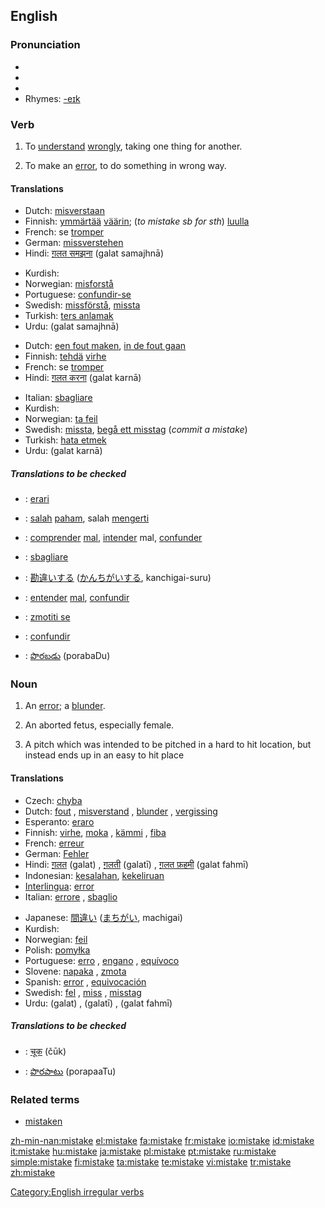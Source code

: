 ==English==

===Pronunciation===
*{{SAMPA|/mIs"teIk/}}
*{{IPA|/mɪs'teɪk/}}
*{{audio|en-us-mistake.ogg|Audio (US)}}
*Rhymes: [[Rhymes:English:-eɪk|-eɪk]]

===Verb===
{{en-verb|mistakes|mistaking|mistook|mistaken}}

# {{transitive}} To [[understand]] [[wrongly]], taking one thing for another.
# {{transitive}} To make an [[error]], to do something in wrong way.

====Translations====
{{trans-top|To understand wrongly (1)}}
*Dutch: [[misverstaan]]
*Finnish: [[ymmärtää]] [[väärin]]; (''to mistake sb for sth'') [[luulla]]
*French: se [[tromper]]
*German: [[missverstehen]]
*Hindi: [[ग़लत समझना]] (<u>g</u>alat samajhnā)
{{trans-mid}}
*Kurdish: {{KUchar|[[به‌غه‌له‌ت]]}}
*Norwegian: [[misforstå]]
*Portuguese: [[confundir-se]]
*Swedish: [[missförstå]], [[missta]]
*Turkish: [[ters anlamak]]
*Urdu: {{URchar|[[غلط سمجھنا]]}} (<u>g</u>alat samajhnā)
{{trans-bottom}}

{{trans-top|To make an error (2)}}
*Dutch: [[een fout maken]], [[in de fout gaan]]
*Finnish: [[tehdä]] [[virhe]]
*French: se [[tromper]]
*Hindi: [[ग़लत करना]] (<u>g</u>alat karnā)
{{trans-mid}}
*Italian: [[sbagliare]]
*Kurdish: {{KUchar|[[غه‌له‌ت کردن]]}}
*Norwegian: [[ta feil]]
*Swedish: [[missta]], [[begå ett misstag]] (''commit a mistake'')
*Turkish: [[hata etmek]]
*Urdu: {{URchar|[[غلط کرنا]]}} (<u>g</u>alat karnā)
{{trans-bottom}}

=====Translations to be checked=====
{{checktrans}}
*{{ttbc|Esperanto}}: [[erari]]
*{{ttbc|Indonesian}}: [[salah]] [[paham]], salah [[mengerti]]
*{{ttbc|Interlingua}}: [[comprender]] [[mal]], [[intender]] mal, [[confunder]]
*{{ttbc|Italian}}: [[sbagliare]]
*{{ttbc|Japanese}}: [[勘違い]]する ([[かんちがい]]する, kanchigai-suru)
*{{ttbc|Portuguese}}: [[entender]] [[mal]], [[confundir]]
*{{ttbc|Slovene}}: [[zmotiti se]]
*{{ttbc|Spanish}}: [[confundir]]
*{{ttbc|Telugu}}: [[పొరబడు]] (porabaDu)

===Noun===
{{en-noun}}

# An [[error]]; a [[blunder]].
# {{figurative}} An aborted fetus, especially female. {{italbrac|one boy and seven mistakes}}
# {{baseball}} A pitch which was intended to be pitched in a hard to hit location, but instead ends up in an easy to hit place

====Translations====
{{trans-top|An error (1)}}
*Czech: [[chyba]] {{f}}
*Dutch: [[fout]] {{f}}, [[misverstand]] {{n}}, [[blunder]] {{m}}, [[vergissing]] {{f}}
*Esperanto: [[eraro]]
*Finnish: [[virhe]], [[moka]] {{italbrac|colloquial}}, [[kämmi]] {{italbrac|colloquial}}, [[fiba]] {{italbrac|slang}}
*French: [[erreur]] {{f}}
*German: [[Fehler]] {{m}}
*Hindi: [[ग़लत]] (<u>g</u>alat) {{m}}, [[ग़लती]] (<u>g</u>alatī) {{f}}, [[ग़लत फ़हमी]] (<u>g</u>alat fahmī) {{f}}
*Indonesian: [[salah|kesalahan]], [[keliru|kekeliruan]]
*[[Interlingua]]: [[error]]
*Italian: [[errore]] {{m}}, [[sbaglio]] {{m}}
{{trans-mid}}
*Japanese: [[間違い]] ([[まちがい]], machigai)
*Kurdish: {{KUchar|[[غه‌له‌ت]]}}
*Norwegian: [[feil]] {{m}}
*Polish: [[pomyłka]] {{f}}
*Portuguese: [[erro]] {{m}}, [[engano]] {{m}}, [[equívoco]] {{m}}
*Slovene: [[napaka]] {{f}}, [[zmota]] {{f}}
*Spanish: [[error]] {{m}}, [[equivocación]] {{f}}
*Swedish: [[fel]] {{n}}, [[miss]] {{c}}, [[misstag]] {{n}}
*Urdu: {{URchar|[[غلط]]}} (<u>g</u>alat) {{m}}, {{URchar|[[غلطی]]}} (<u>g</u>alatī) {{f}}, {{URchar|[[غلط فہمی]]}} (<u>g</u>alat fahmī) {{f}}
{{trans-bottom}}

=====Translations to be checked=====
{{checktrans}}
*{{ttbc|Marathi}}: [[चूक]] (čūk)
*{{ttbc|Telugu}}: [[పొరపాటు]] (porapaaTu)

===Related terms===
*[[mistaken]]

[[Category:English irregular verbs]]

[[zh-min-nan:mistake]]
[[el:mistake]]
[[fa:mistake]]
[[fr:mistake]]
[[io:mistake]]
[[id:mistake]]
[[it:mistake]]
[[hu:mistake]]
[[ja:mistake]]
[[pl:mistake]]
[[pt:mistake]]
[[ru:mistake]]
[[simple:mistake]]
[[fi:mistake]]
[[ta:mistake]]
[[te:mistake]]
[[vi:mistake]]
[[tr:mistake]]
[[zh:mistake]]